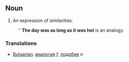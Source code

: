 ==Noun==

# An expression of similarities. 
: '' '''The day was as long as it was hot''' is an analogy.

===Translations===

*[[Bulgarian]]: [[аналогия]] ''f'', [[подобие]] ''n''
